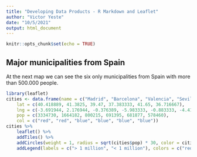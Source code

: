 ```yaml
---
title: "Developing Data Products - R Markdown and Leaflet"
author: "Victor Yeste"
date: "10/5/2021"
output: html_document
---
```


```r
knitr::opts_chunk$set(echo = TRUE)
```

## Major municipalities from Spain

At the next map we can see the six only municipalities from Spain with more than 500.000 people.

```r
library(leaflet)
cities <- data.frame(name = c("Madrid", "Barcelona", "Valencia", "Sevilla", "Zaragoza", "Málaga"),
    lat = c(40.418889, 41.3825, 39.47, 37.383333, 41.65, 36.716667),
    lng = c(-3.691944, 2.176944, -0.376389, -5.983333, -0.883333, -4.416667),
    pop = c(3334730, 1664182, 800215, 691395, 681877, 578460),
    col = c("red", "red", "blue", "blue", "blue", "blue"))
cities %>%
    leaflet() %>%
    addTiles() %>%
    addCircles(weight = 1, radius = sqrt(cities$pop) * 30, color = cities$col) %>%
    addLegend(labels = c("> 1 million", "< 1 million"), colors = c("red", "blue"))
```